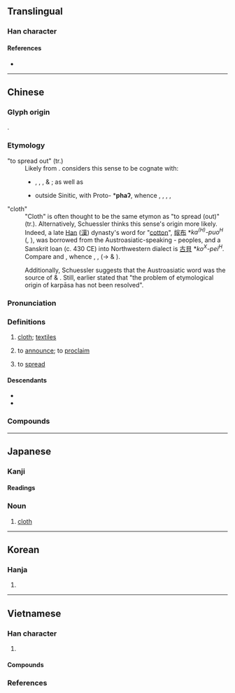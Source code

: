 {{also|佈}}
{{character info/new}}
==Translingual==

===Han character===
{{Han char|rn=50|rad=巾|as=02|sn=5|four=40227|canj=KLB|ids=⿸𠂇巾}}

====References====
* {{Han ref|kx=0328.060|dkj=08778|dj=0633.020|hdz=10728.050|uh=5E03|ud=24067|bh=A5AC|bd=42412}}

----

==Chinese==
{{zh-forms|t2=佈|note={{lang|zh|佈}} – “to spread; to proclaim; to arrange; etc.”}}

===Glyph origin===
{{Han etyl}}
{{Han compound|父|巾|c1=p|c2=s|ls=psc}}.

===Etymology===
;"to spread out" (tr.)
:Likely from {{inh|zh|sit-pro|-}}. {{zh-ref|Schuessler (2007)}} considers this sense to be cognate with:
:* {{och-l|博|tr=pâk}}, {{och-l|博|tr=phâʔ}}, {{och-l|敷|tr=pha}}, & {{och-l|甫|tr=paʔ}}; as well as
:* outside Sinitic, with Proto-{{w|Kuki-Chin languages|Kuki-Chin}} *'''phaʔ''', whence {{cog|lus|phah||spread (as cloth, etc), to place flat on the ground}}, {{cog|cnh|phaʔ||spread out cloth}}, {{cog|ctd|phaʔ³||spread a flat object}}, {{cog|tcz|phàa}}, {{m|tcz|phàt||spread out cloth}} 

;"cloth"
:"Cloth" is often thought to be the same etymon as "to spread (out)" (tr.). Alternatively, Schuessler thinks this sense's {{der|zh|aav}} origin more likely. Indeed, a late [[Han]] ([[漢]]) dynasty's word for "[[cotton]]", [[幏布]] *''ka<sup>(H)</sup>-puo<sup>H</sup>'' ({{w|Shuowen Jiezi|Shuowen}}, {{w|Book of the Later Han|Hou Hanshu}}), was borrowed from the Austroasiatic-speaking {{w|Nanman|Man}}-{{w|Dongyi|Yi}} peoples, and a Sanskrit loan (c. 430 CE) into Northwestern dialect is [[古貝]] *''ko<sup>X</sup>-pei<sup>H</sup>''. Compare {{cog|aav-pro|*k-rn-pas}} and {{cog|mkh-pro|*kpaas||cotton}}, whence {{cog|km|ក្របាស}}, {{cog|bdq|kơpaih}}, {{cog|mkh-vie-pro|*k-paːs}} (→ {{cog|vi|vải}} & {{cog|mtq|pái}}). 

:Additionally, Schuessler suggests that the Austroasiatic word was the source of {{cog|sa|कर्पास}} & {{cog|grc|κάρπασος}}. Still, earlier {{zh-ref|Johnson & Decker (1980)}} stated that "the problem of etymological origin of karpāsa has not been resolved".

===Pronunciation===
{{zh-pron
|m=bù
|c=bou3
|h=pfs=pu
|md=buó
|mn=pò͘
|mn-t=bou3/bu3
|mn-t_note=bou3 - vernacular; bu3 - literary
|w=2pu <!-- wz= 3peu -->
|mc=y
|oc=y
|ma=y
|cat=n,v
}}

===Definitions===
{{zh-hanzi}}

# [[cloth]]; [[textile]]s {{zh-mw|匹|塊}}
#: {{zh-x|棉布|cotton cloth}}
# to [[announce]]; to [[proclaim]]
#: {{zh-x|宣布|to declare, to proclaim, to announce}}
# to [[spread]]
#: {{zh-x|遍布|to be found everywhere, to be spread all over}}

====Descendants====
* {{desc|lo|ຜ້າ||cloth|bor=1}}
* {{desc|th|ผ้า||cloth|bor=1}}

===Compounds===
{{zh-der|壺口瀑布|布爾茲|布袋和尚|布水|布衣之交|布鼓雷門|布耳|布帘|堂布|布鞋|布政司|布告欄|丹徒布衣|布達拉寺|布衣交|布草衣服|布望|刀布|坯布|尿布疹|帆布袋|布匹|印花布|塔布|工廠布置|布被|季布一諾|布覆|布白|布擺|布那喀|布色|布裙荊釵|出陳布新|布德|分行布白|布帛|布衣韋帶|布達拉宮|冷布|分布|布喀河|帆布|喀布爾河|布衣糲食|尿布|布帆|布置|不織布|夾布子|吉布地|愁布袋|布朗族|刊布|卡其布|布德施惠|布卡拉|布拉薩市|人口分布|布匿戰爭|布衣黔首|布衣|布篷|布衣葦帶|布魯克林|墩布|列布|布告牌|布樁|布依族|布幕|廛布|布法羅|帆布床|布施|布衣之怒|幡布|帆布椅|布魯氏菌|布魯日|布魯塞爾|布魯克斯|布頭|布面相片|布雷爾港|布雷|布防|布達佩斯|布達|布道|布農族|布襪青鞋|布袋蓮|布袋戲|布袋|布衣卿相|布薩|布葉|布莊|布荊|布臆|布署|布縵|布綸堡|布素|布紋紙|布立吞族|布穀鳥|布穀|布疋|布特哈|布爾諾|布爾喬亞|布滿|布氣|布氏桿菌|布格河|布景|布料|布散|布政使|布政|布撣子|布招兒|布憲|布帛菽粟|布希曼|布局|布宜諾|布告|布合|布勒斯特|布利斯班|布列|布偶|布倫托海|布丁|廣布|布陣|布條|布爾哥尼|布里亞族|布菜|布袋裝|布達式|塑膠布|密布|宣布|布衫兒|布被十年|家機布|布貨|孝布|布西縣|大布棚|布拉格|布婚|彈布爾|公布|布褐|布帆無恙|大布|布教|夏布|堯布|堪布|帘布|布里斯托|展布|布德施仁|土布|尺布斗粟|引布|布線|喀布爾|布巾|布濩|傳布|布朗運動|布衣蔬食|布算|功布|布林代數|分布學習|布衣小民|斗粟尺布|施仁布德|祭遵布被|流布|橦布|烏雲密布|直頭布袋|火浣布|抱布貿絲|星羅雲布|拖麻拽布|敷布|施仁布恩|洋布|牛仔布|棉布|棋布|滿布疑雲|抹布|星羅棋布|搌布|毛布|科布多河|推誠布公|直布羅陀|棉布婚|科布多|波布政權|桌布|破布子|砂布|散布|滿布|格子布|盧布|施恩布德|棋羅星布|發號布令|發布|畫布|戰雲密布|火浣布衫|生布|漫布|揭布|推誠布信|棋布星羅|濃雲密布|攬濕布衫|玻璃布|瀑布|漆布|漂布|溫布頓|排兵布陣|波布那|泐布|油布|檯布|槓刀布|榻布|拽布拖麻|拽布披麻|昆布|施仁布澤|擺布|背膠布|荊釵裙布|竹布|麻布|羅布泊|除舊布新|開誠布公|絨布|賨布|長頭布|襯布|細布|織布機|織布|遍布|芭蕉布|頒布|裙布荊釵|荅布|荊布|縐布|臺布|蕉布|膠布|葛布|鐵布衫|黥布|羅布|菜瓜布|麻布袋|紙尿布|蓬門荊布|風起雲布|韋布匹夫|韋布|衣不布體|羊布婚|遮羞布|零布|雨布|雙捻布|行鍼布線|阿布達比|荊釵布襖|防雨布|苫布|錢布|露布|紗布|粗布|遐布|陰丹布|青鞋布襪|貨布|荊釵布裙|絲布|裹腳布|行兵布陣|織布娘|苴布|興雲布雨|布喀達坂峰|布魯諾|水布埡|馬里布|布希|白布|布干維爾|羅布淖爾|依吞布拉克|達里雅布依}}

{{zh-cat|Beginning}}

----

==Japanese==

===Kanji===
{{ja-kanji|grade=5|rs=巾02}}

====Readings====
{{ja-readings
|goon=ふ
|kanon=ほ
|kun=ぬの-, し-く
}}

===Noun===
{{ja-noun|ぬの}}

# [[cloth]]

----

==Korean==

===Hanja===
{{ko-hanja|hangeul=포}}

# {{rfdef|ko|sort=巾02}}

----

==Vietnamese==

===Han character===
{{vi-readings|rs=巾02
|hanviet=bố-tdcndg;tdcntd;gdhn
|phienthiet=博故 bác cố
|nom=bố-tdcndg;tdcntd, vú-tdcndg;gdhn, bó-tdcndg, bồ-tdcndg, vó-tdcndg, múa-tdcntd, búa-gdhn, vố-gdhn, bô-btcn
}}

# {{Nom form of|vú|[[breast]]}}

====Compounds====
{{der3|vi
|{{vi-l|頒布|ban bố|to [[promulgate]]}}
}}

===References===
<references/>